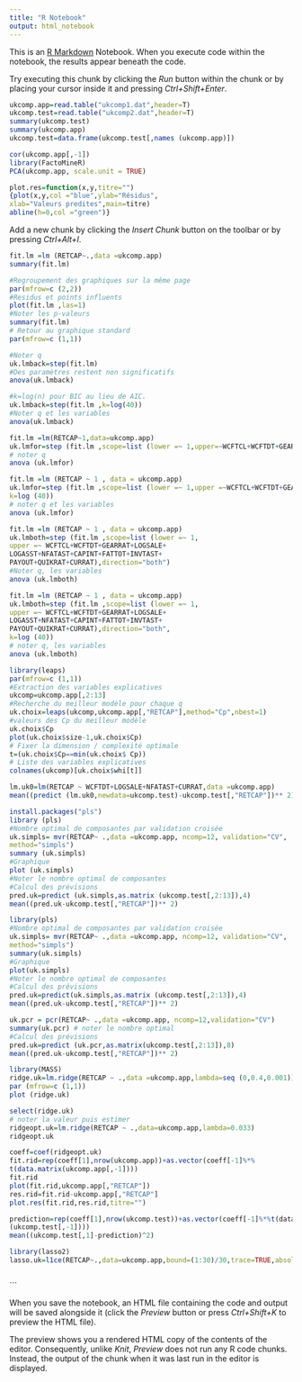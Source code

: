 ```yaml
---
title: "R Notebook"
output: html_notebook
---
```


This is an [R Markdown](http://rmarkdown.rstudio.com) Notebook. When you execute code within the notebook, the results appear beneath the code. 

Try executing this chunk by clicking the *Run* button within the chunk or by placing your cursor inside it and pressing *Ctrl+Shift+Enter*. 

```r
ukcomp.app=read.table("ukcomp1.dat",header=T)
ukcomp.test=read.table("ukcomp2.dat",header=T)
summary(ukcomp.test)
summary(ukcomp.app)
ukcomp.test=data.frame(ukcomp.test[,names (ukcomp.app)]) 
```
```r
cor(ukcomp.app[,-1])
library(FactoMineR)
PCA(ukcomp.app, scale.unit = TRUE)
```
```r
plot.res=function(x,y,titre="")
{plot(x,y,col ="blue",ylab="Résidus",
xlab="Valeurs predites",main=titre)
abline(h=0,col ="green")}
```
Add a new chunk by clicking the *Insert Chunk* button on the toolbar or by pressing *Ctrl+Alt+I*.
```r
fit.lm =lm (RETCAP~.,data =ukcomp.app)
summary(fit.lm)
```
```r
#Regroupement des graphiques sur la même page
par(mfrow=c (2,2))
#Residus et points influents
plot(fit.lm ,las=1)
#Noter les p-valeurs
summary(fit.lm) 
# Retour au graphique standard
par(mfrow=c (1,1))
```
```r
#Noter q
uk.lmback=step(fit.lm)
#Des paramètres restent non significatifs
anova(uk.lmback)
```
```r
#k=log(n) pour BIC au lieu de AIC.
uk.lmback=step(fit.lm ,k=log(40))
#Noter q et les variables
anova(uk.lmback)
```
```r
fit.lm =lm(RETCAP~1,data=ukcomp.app)
uk.lmfor=step (fit.lm ,scope=list (lower =~ 1,upper=~WCFTCL+WCFTDT+GEARRAT+LOGSALE+LOGASST+NFATAST+CAPINT+FATTOT+INVTAST+PAYOUT+QUIKRAT+CURRAT),direction="forward")
# noter q
anova (uk.lmfor) 
```
```r
fit.lm =lm (RETCAP ~ 1 , data = ukcomp.app)
uk.lmfor=step (fit.lm ,scope=list (lower =~ 1,upper =~WCFTCL+WCFTDT+GEARRAT+LOGSALE+LOGASST+NFATAST+CAPINT+FATTOT+INVTAST+PAYOUT+QUIKRAT+CURRAT),direction="forward",
k=log (40))
# noter q et les variables
anova (uk.lmfor) 
```
```r
fit.lm =lm (RETCAP ~ 1 , data = ukcomp.app)
uk.lmboth=step (fit.lm ,scope=list (lower =~ 1,
upper =~ WCFTCL+WCFTDT+GEARRAT+LOGSALE+
LOGASST+NFATAST+CAPINT+FATTOT+INVTAST+
PAYOUT+QUIKRAT+CURRAT),direction="both")
#Noter q, les variables
anova (uk.lmboth)
```
```r
fit.lm =lm (RETCAP ~ 1 , data = ukcomp.app)
uk.lmboth=step (fit.lm ,scope=list (lower =~ 1,
upper =~ WCFTCL+WCFTDT+GEARRAT+LOGSALE+
LOGASST+NFATAST+CAPINT+FATTOT+INVTAST+
PAYOUT+QUIKRAT+CURRAT),direction="both",
k=log (40))
# noter q, les variables
anova (uk.lmboth)
```
```r
library(leaps)
par(mfrow=c (1,1))
#Extraction des variables explicatives
ukcomp=ukcomp.app[,2:13]
#Recherche du meilleur modèle pour chaque q
uk.choix=leaps(ukcomp,ukcomp.app[,"RETCAP"],method="Cp",nbest=1)
#valeurs des Cp du meilleur modèle
uk.choix$Cp
plot(uk.choix$size-1,uk.choix$Cp)
# Fixer la dimension / complexité optimale
t=(uk.choix$Cp==min(uk.choix$ Cp))
# Liste des variables explicatives
colnames(ukcomp)[uk.choix$whi[t]]
```
```r
lm.uk0=lm(RETCAP ~ WCFTDT+LOGSALE+NFATAST+CURRAT,data =ukcomp.app)
mean((predict (lm.uk0,newdata=ukcomp.test)-ukcomp.test[,"RETCAP"])** 2)
```
```r
install.packages("pls")
library (pls)
#Nombre optimal de composantes par validation croisée
uk.simpls= mvr(RETCAP~ .,data =ukcomp.app, ncomp=12, validation="CV",
method="simpls")
summary (uk.simpls)
#Graphique
plot (uk.simpls)
#Noter le nombre optimal de composantes
#Calcul des prévisions
pred.uk=predict (uk.simpls,as.matrix (ukcomp.test[,2:13]),4)
mean((pred.uk-ukcomp.test[,"RETCAP"])** 2)
```
```r
library(pls)
#Nombre optimal de composantes par validation croisée
uk.simpls= mvr(RETCAP~ .,data =ukcomp.app, ncomp=12, validation="CV",
method="simpls")
summary(uk.simpls)
#Graphique
plot(uk.simpls)
#Noter le nombre optimal de composantes
#Calcul des prévisions
pred.uk=predict(uk.simpls,as.matrix (ukcomp.test[,2:13]),4)
mean((pred.uk-ukcomp.test[,"RETCAP"])** 2)
```
```r
uk.pcr = pcr(RETCAP~ .,data =ukcomp.app, ncomp=12,validation="CV")
summary(uk.pcr) # noter le nombre optimal
#Calcul des prévisions
pred.uk=predict (uk.pcr,as.matrix(ukcomp.test[,2:13]),8)
mean((pred.uk-ukcomp.test[,"RETCAP"])** 2)
```
```r
library(MASS)
ridge.uk=lm.ridge(RETCAP ~ .,data =ukcomp.app,lambda=seq (0,0.4,0.001))
par (mfrow=c (1,1))
plot (ridge.uk)
```
```r
select(ridge.uk)
# noter la valeur puis estimer
ridgeopt.uk=lm.ridge(RETCAP ~ .,data=ukcomp.app,lambda=0.033)
ridgeopt.uk
```
```r
coeff=coef(ridgeopt.uk)
fit.rid=rep(coeff[1],nrow(ukcomp.app))+as.vector(coeff[-1]%*%
t(data.matrix(ukcomp.app[,-1])))
fit.rid
plot(fit.rid,ukcomp.app[,"RETCAP"])
res.rid=fit.rid-ukcomp.app[,"RETCAP"]
plot.res(fit.rid,res.rid,titre="")

prediction=rep(coeff[1],nrow(ukcomp.test))+as.vector(coeff[-1]%*%t(data.matrix
(ukcomp.test[,-1])))
mean((ukcomp.test[,1]-prediction)^2)
```
```r
library(lasso2)
lasso.uk=l1ce(RETCAP~.,data=ukcomp.app,bound=(1:30)/30,trace=TRUE,absolute.t=FALSE)
```
```r

```

```

When you save the notebook, an HTML file containing the code and output will be saved alongside it (click the *Preview* button or press *Ctrl+Shift+K* to preview the HTML file).

The preview shows you a rendered HTML copy of the contents of the editor. Consequently, unlike *Knit*, *Preview* does not run any R code chunks. Instead, the output of the chunk when it was last run in the editor is displayed.

